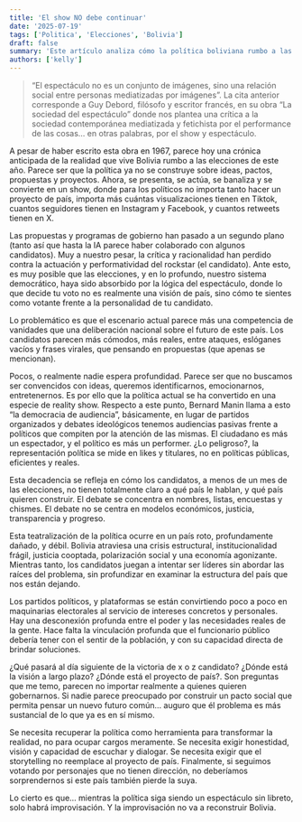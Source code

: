 ```yaml
---
title: 'El show NO debe continuar'
date: '2025-07-19'
tags: ['Politica', 'Elecciones', 'Bolivia']
draft: false
summary: 'Este artículo analiza cómo la política boliviana rumbo a las elecciones de 2025 ha sido absorbida por la lógica del espectáculo.'
authors: ['kelly']
---
```


> “El espectáculo no es un conjunto de imágenes, sino una relación social entre personas mediatizadas por imágenes”. La cita anterior corresponde a Guy Debord, filósofo y escritor francés, en su obra “La sociedad del espectáculo” donde nos plantea una crítica a la sociedad contemporánea mediatizada y fetichista por el performance de las cosas… en otras palabras, por el show y espectáculo.

A pesar de haber escrito esta obra en 1967, parece hoy una crónica anticipada de la realidad que vive Bolivia rumbo a las elecciones de este año. Parece ser que la política ya no se construye sobre ideas, pactos, propuestas y proyectos. Ahora, se presenta, se actúa, se banaliza y se convierte en un show, donde para los políticos no importa tanto hacer un proyecto de país, importa más cuántas visualizaciones tienen en Tiktok, cuantos seguidores tienen en Instagram y Facebook, y cuantos retweets tienen en X.

Las propuestas y programas de gobierno han pasado a un segundo plano (tanto así que hasta la IA parece haber colaborado con algunos candidatos). Muy a nuestro pesar, la crítica y racionalidad han perdido contra la actuación y performatividad del rockstar (el candidato). Ante esto, es muy posible que las elecciones, y en lo profundo, nuestro sistema democrático, haya sido absorbido por la lógica del espectáculo, donde lo que decide tu voto no es realmente una visión de país, sino cómo te sientes como votante frente a la personalidad de tu candidato.

Lo problemático es que el escenario actual parece más una competencia de vanidades que una deliberación nacional sobre el futuro de este país. Los candidatos parecen más cómodos, más reales, entre ataques, eslóganes vacíos y frases virales, que pensando en propuestas (que apenas se mencionan).

Pocos, o realmente nadie espera profundidad. Parece ser que no buscamos ser convencidos con ideas, queremos identificarnos, emocionarnos, entretenernos. Es por ello que la política actual se ha convertido en una especie de reality show. Respecto a este punto, Bernard Manin llama a esto “la democracia de audiencia”, básicamente, en lugar de partidos organizados y debates ideológicos tenemos audiencias pasivas frente a políticos que compiten por la atención de las mismas. El ciudadano es más un espectador, y el político es más un performer. ¿Lo peligroso?, la representación política se mide en likes y titulares, no en políticas públicas, eficientes y reales.

Esta decadencia se refleja en cómo los candidatos, a menos de un mes de las elecciones, no tienen totalmente claro a qué país le hablan, y qué país quieren construir. El debate se concentra en nombres, listas, encuestas y chismes. El debate no se centra en modelos económicos, justicia, transparencia y progreso.

Esta teatralización de la política ocurre en un país roto, profundamente dañado, y débil. Bolivia atraviesa una crisis estructural, institucionalidad frágil, justicia cooptada, polarización social y una economía agonizante. Mientras tanto, los candidatos juegan a intentar ser líderes sin abordar las raíces del problema, sin profundizar en examinar la estructura del país que nos están dejando.

Los partidos políticos, y plataformas se están convirtiendo poco a poco en maquinarias electorales al servicio de intereses concretos y personales. Hay una desconexión profunda entre el poder y las necesidades reales de la gente. Hace falta la vinculación profunda que el funcionario público debería tener con el sentir de la población, y con su capacidad directa de brindar soluciones.

¿Qué pasará al día siguiente de la victoria de x o z candidato? ¿Dónde está la visión a largo plazo? ¿Dónde está el proyecto de país?. Son preguntas que me temo, parecen no importar realmente a quienes quieren gobernarnos. Si nadie parece preocupado por construir un pacto social que permita pensar un nuevo futuro común… auguro que él problema es más sustancial de lo que ya es en sí mismo.

Se necesita recuperar la política como herramienta para transformar la realidad, no para ocupar cargos meramente. Se necesita exigir honestidad, visión y capacidad de escuchar y dialogar. Se necesita exigir que el storytelling no reemplace al proyecto de país. Finalmente, si seguimos votando por personajes que no tienen dirección, no deberíamos sorprendernos si este país también pierde la suya.

Lo cierto es que… mientras la política siga siendo un espectáculo sin libreto, solo habrá improvisación. Y la improvisación no va a reconstruir Bolivia.
